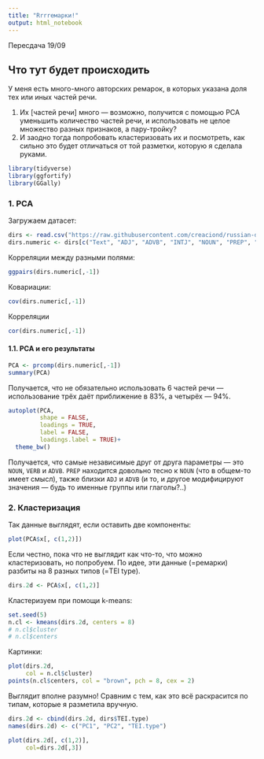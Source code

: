 ```yaml
---
title: "Rrrrемарки!"
output: html_notebook
---
```

Пересдача 19/09

## Что тут будет происходить
У меня есть много-много авторских ремарок, в которых указана доля тех или иных частей речи.

1) Их [частей речи] много — возможно, получится с помощью PCA уменьшить количество частей речи, и использовать не целое множество разных признаков, а пару-тройку?
2) И заодно тогда попробовать кластеризовать их и посмотреть, как сильно это будет отличаться от той разметки, которую я сделала руками.

```r
library(tidyverse)
library(ggfortify)
library(GGally)
```
### 1. PCA

Загружаем датасет:
```r
dirs <- read.csv("https://raw.githubusercontent.com/creaciond/russian-drama/master/csv/annotated_dirs_full.csv", sep=";")
dirs.numeric <- dirs[c("Text", "ADJ", "ADVB", "INTJ", "NOUN", "PREP", "VERB")]
```

Корреляции между разными полями:
```r
ggpairs(dirs.numeric[,-1])
```

Ковариации:
```r
cov(dirs.numeric[,-1])
```

Корреляции
```r
cor(dirs.numeric[,-1])
```

#### 1.1. PCA и его результаты
```r
PCA <- prcomp(dirs.numeric[,-1])
summary(PCA)
```
Получается, что не обязательно использовать 6 частей речи — использование трёх даёт приближение в 83%, а четырёх — 94%.

```r
autoplot(PCA,
         shape = FALSE,
         loadings = TRUE,
         label = FALSE,
         loadings.label = TRUE)+
  theme_bw()
```
Получается, что самые независимые друг от друга параметры — это `NOUN`, `VERB` и `ADVB`. `PREP` находится довольно тесно к `NOUN` (что в общем-то имеет смысл), также близки `ADJ` и `ADVB`  (и то, и другое модифицируют значения — будь то именные группы или глаголы?..)

### 2. Кластеризация

Так данные выглядят, если оставить две компоненты:
```r
plot(PCA$x[, c(1,2)])
```

Если честно, пока что не выглядит как что-то, что можно кластеризовать, но попробуем.
По идее, эти данные (=ремарки) разбиты на 8 разных типов (=TEI type).
```r
dirs.2d <- PCA$x[, c(1,2)]
```
Кластеризуем при помощи k-means:
```r
set.seed(5)
n.cl <- kmeans(dirs.2d, centers = 8)
# n.cl$cluster
# n.cl$centers
```

Картинки:
```r
plot(dirs.2d,
     col = n.cl$cluster)
points(n.cl$centers, col = "brown", pch = 8, cex = 2)
```

Выглядит вполне разумно! 
Сравним с тем, как это всё раскрасится по типам, которые я разметила вручную.

```r
dirs.2d <- cbind(dirs.2d, dirs$TEI.type)
names(dirs.2d) <- c("PC1", "PC2", "TEI.type")
```

```r
plot(dirs.2d[, c(1,2)],
     col=dirs.2d[,3])
```
